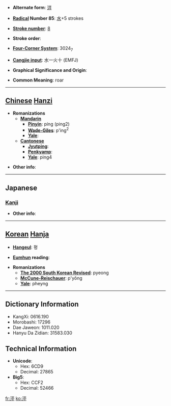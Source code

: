 * '''Alternate form''': [[洴]]

* '''[[Wiktionary:Chinese radical index| Radical]] Number 85''': [[Wiktionary:Chinese radical index 水|水]]+5 strokes

* '''[[Wiktionary:Chinese total strokes index|Stroke number]]''': [[Wiktionary:Chinese total strokes index 8|8]]

* '''Stroke order''': 

* '''[[Wiktionary:Chinese four corner index|Four-Corner System]]''': 3024<sub>7</sub>

* '''[[Wiktionary:Chinese Cangjie index|Cangjie input]]''': 水一火十 (EMFJ)

* '''Graphical Significance and Origin''': 

* '''Common Meaning''': roar

----

== [[Chinese]] [[Hanzi]] ==

* '''Romanizations'''
** '''[[Mandarin]]'''
*** '''[[Pinyin]]''': píng (ping2)
*** '''[[Wade-Giles]]''': p'ing<sup>2</sup>
*** '''[[Yale]]''': 
** '''[[Cantonese]]'''
*** '''[[Jyutping]]''':
*** '''[[Penkyamp]]''': 
*** '''[[Yale]]''': ping4

* '''Other info''': 

----

==Japanese==
===[[Kanji]]===
{{kanji|on readings=[[ほう]] (hō), [[へい]] (hei), [[びょう]] (byō)|kun readings=}}

* '''Other info''':  

----

== [[Korean]] [[Hanja]] ==

* '''[[Hangeul]]''': 평

* '''[[Eumhun]] reading''': 

* '''Romanizations'''
** '''[[The 2000 South Korean Revised Romanization|The 2000 South Korean Revised]]''': pyeong
** '''[[McCune-Reischauer]]''': p'yŏng
** '''[[Yale]]''': pheyng

----

== Dictionary Information ==

* KangXi: 0616.190
* Morobashi: 17296
* Dae Jaweon: 1011.020
* Hanyu Da Zidian: 31583.030

== Technical Information ==

* '''Unicode''':
** Hex: 6CD9
** Decimal: 27865
* '''Big5''':
** Hex: CCF2
** Decimal: 52466

[[fr:泙]]
[[ko:泙]]